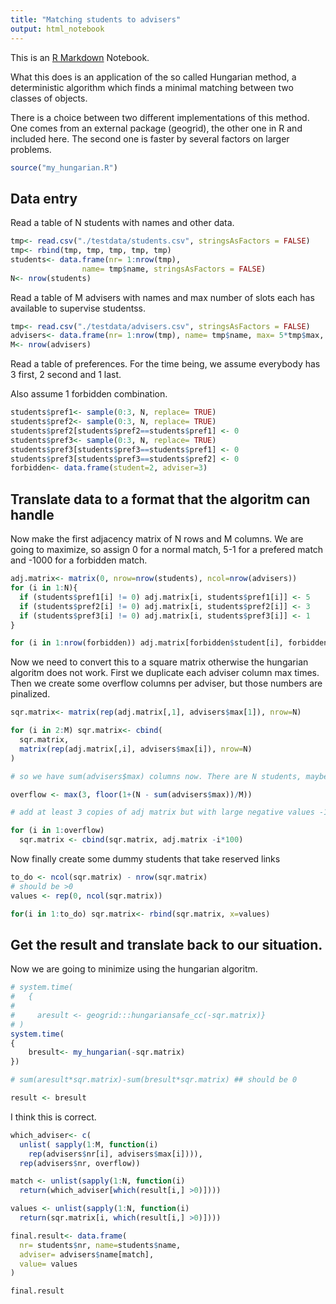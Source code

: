 ```yaml
---
title: "Matching students to advisers"
output: html_notebook
---
```


This is an [R Markdown](http://rmarkdown.rstudio.com) Notebook. 

What this does is an application of the so called Hungarian method, a deterministic algorithm which finds a minimal matching between two classes of objects. 

There is a choice between two different implementations of this method. One comes from an external package (geogrid), the other one in R and included here. The second one is faster by several factors on larger problems. 

```r
source("my_hungarian.R")
```


## Data entry

Read a table of N students with names and other data.

```r
tmp<- read.csv("./testdata/students.csv", stringsAsFactors = FALSE)
tmp<- rbind(tmp, tmp, tmp, tmp, tmp)
students<- data.frame(nr= 1:nrow(tmp), 
                name= tmp$name, stringsAsFactors = FALSE)
N<- nrow(students)

```
Read a table of M advisers with names and max number of slots each has available to supervise studentss.

```r
tmp<- read.csv("./testdata/advisers.csv", stringsAsFactors = FALSE)
advisers<- data.frame(nr= 1:nrow(tmp), name= tmp$name, max= 5*tmp$max, stringsAsFactors = FALSE)
M<- nrow(advisers)

```
Read a table of preferences. For the time being, we assume everybody has 3 first, 2 second and 1 last.

Also assume 1 forbidden combination.

```r
students$pref1<- sample(0:3, N, replace= TRUE)
students$pref2<- sample(0:3, N, replace= TRUE)
students$pref2[students$pref2==students$pref1] <- 0
students$pref3<- sample(0:3, N, replace= TRUE)
students$pref3[students$pref3==students$pref1] <- 0
students$pref3[students$pref3==students$pref2] <- 0
forbidden<- data.frame(student=2, adviser=3)
```

## Translate data to a format that the algoritm can handle

Now make the first adjacency matrix of N rows and M columns. We are going to maximize, so assign 0 for a normal match, 5-1 for a prefered match and -1000 for a forbidden match.

```r
adj.matrix<- matrix(0, nrow=nrow(students), ncol=nrow(advisers))
for (i in 1:N){
  if (students$pref1[i] != 0) adj.matrix[i, students$pref1[i]] <- 5
  if (students$pref2[i] != 0) adj.matrix[i, students$pref2[i]] <- 3
  if (students$pref3[i] != 0) adj.matrix[i, students$pref3[i]] <- 1
}

for (i in 1:nrow(forbidden)) adj.matrix[forbidden$student[i], forbidden$adviser[i]] <- -1000
```

Now we need to convert this to a square matrix otherwise the hungarian algoritm does not work. First we duplicate each adviser column max times. Then we create some overflow columns per adviser, but those numbers are pinalized. 

```r
sqr.matrix<- matrix(rep(adj.matrix[,1], advisers$max[1]), nrow=N)

for (i in 2:M) sqr.matrix<- cbind(
  sqr.matrix, 
  matrix(rep(adj.matrix[,i], advisers$max[i]), nrow=N)
)

# so we have sum(advisers$max) columns now. There are N students, maybe we need some extra space?  

overflow <- max(3, floor(1+(N - sum(advisers$max))/M))

# add at least 3 copies of adj matrix but with large negative values -100

for (i in 1:overflow)
  sqr.matrix <- cbind(sqr.matrix, adj.matrix -i*100)

```

Now finally create some dummy students that take reserved links

```r
to_do <- ncol(sqr.matrix) - nrow(sqr.matrix)
# should be >0
values <- rep(0, ncol(sqr.matrix))

for(i in 1:to_do) sqr.matrix<- rbind(sqr.matrix, x=values)

```

## Get the result and translate back to our situation.

Now we are going to minimize using the hungarian algoritm.

```r
# system.time(
#   {
#   
#     aresult <- geogrid:::hungariansafe_cc(-sqr.matrix)}
# )
system.time(
{ 
    bresult<- my_hungarian(-sqr.matrix)
})

# sum(aresult*sqr.matrix)-sum(bresult*sqr.matrix) ## should be 0

result <- bresult
```

I think this is correct. 

```r
which_adviser<- c(
  unlist( sapply(1:M, function(i)
    rep(advisers$nr[i], advisers$max[i]))),
  rep(advisers$nr, overflow))

match <- unlist(sapply(1:N, function(i)
  return(which_adviser[which(result[i,] >0)])))

values <- unlist(sapply(1:N, function(i)
  return(sqr.matrix[i, which(result[i,] >0)])))

final.result<- data.frame(
  nr= students$nr, name=students$name, 
  adviser= advisers$name[match],
  value= values
)

final.result
```

